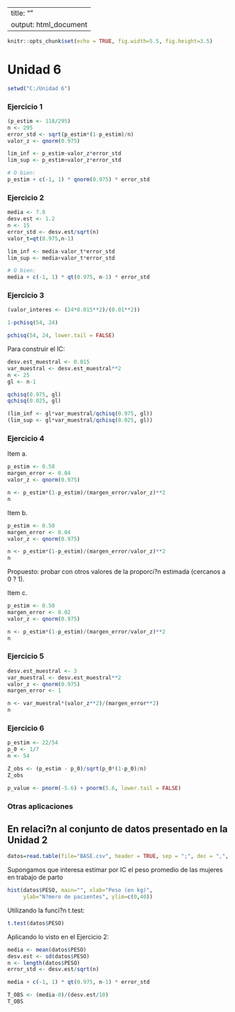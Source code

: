 
---
title: ""
output: html_document
---

```{r setup, include=FALSE}
knitr::opts_chunk$set(echo = TRUE, fig.width=5.5, fig.height=3.5)
```

# Unidad 6

```{r include=FALSE}
setwd("C:/Unidad 6")
``` 
     
     
### Ejercicio 1

```{r}
(p_estim <- 118/295)
n <- 295
error_std <- sqrt(p_estim*(1-p_estim)/n)
valor_z <- qnorm(0.975)

lim_inf <- p_estim-valor_z*error_std
lim_sup <- p_estim+valor_z*error_std

# O bien:
p_estim + c(-1, 1) * qnorm(0.975) * error_std
```


### Ejercicio 2

```{r}
media <- 7.8
desv.est <- 1.2
n <- 15
error_std <- desv.est/sqrt(n)
valor_t=qt(0.975,n-1)

lim_inf <- media-valor_t*error_std
lim_sup <- media+valor_t*error_std

# O bien:
media + c(-1, 1) * qt(0.975, n-1) * error_std
```


### Ejercicio 3

```{r}
(valor_interes <- (24*0.015**2)/(0.01**2))

1-pchisq(54, 24)

pchisq(54, 24, lower.tail = FALSE)
```

Para construir el IC:

```{r}
desv.est_muestral <- 0.015
var_muestral <- desv.est_muestral**2
n <- 25
gl <- n-1

qchisq(0.975, gl)
qchisq(0.025, gl)

(lim_inf <- gl*var_muestral/qchisq(0.975, gl))
(lim_sup <- gl*var_muestral/qchisq(0.025, gl))
```


### Ejercicio 4

Item a.

```{r}
p_estim <- 0.58
margen_error <- 0.04
valor_z <- qnorm(0.975)

n <- p_estim*(1-p_estim)/(margen_error/valor_z)**2
n
```

Item b.

```{r}
p_estim <- 0.50
margen_error <- 0.04
valor_z <- qnorm(0.975)

n <- p_estim*(1-p_estim)/(margen_error/valor_z)**2
n
```

Propuesto: probar con otros valores de la proporci?n estimada (cercanos a 0 ? 1).

Item c.

```{r}
p_estim <- 0.50
margen_error <- 0.02
valor_z <- qnorm(0.975)

n <- p_estim*(1-p_estim)/(margen_error/valor_z)**2
n
```


### Ejercicio 5

```{r}
desv.est_muestral <- 3
var_muestral <- desv.est_muestral**2
valor_z <- qnorm(0.975)
margen_error <- 1

n <- var_muestral*(valor_z**2)/(margen_error**2)
n
```


### Ejercicio 6

```{r}
p_estim <- 22/54
p_0 <- 1/7
n <- 54

Z_obs <- (p_estim - p_0)/sqrt(p_0*(1-p_0)/n)
Z_obs

p_value <- pnorm(-5.6) + pnorm(5.6, lower.tail = FALSE)
```

### Otras aplicaciones

## En relaci?n al conjunto de datos presentado en la Unidad 2

```{r}
datos=read.table(file="BASE.csv", header = TRUE, sep = ";", dec = ",", stringsAsFactors = FALSE)  
```

Supongamos que interesa estimar por IC el peso promedio de las mujeres en trabajo de parto

```{r}
hist(datos$PESO, main="", xlab="Peso (en kg)",
     ylab="N?mero de pacientes", ylim=c(0,40))
```

Utilizando la funci?n t.test:

```{r}
t.test(datos$PESO)
```

Aplicando lo visto en el Ejercicio 2:

```{r}
media <- mean(datos$PESO)
desv.est <- sd(datos$PESO)
n <- length(datos$PESO)
error_std <- desv.est/sqrt(n)

media + c(-1, 1) * qt(0.975, n-1) * error_std

T_OBS <- (media-0)/(desv.est/10)
T_OBS
```

